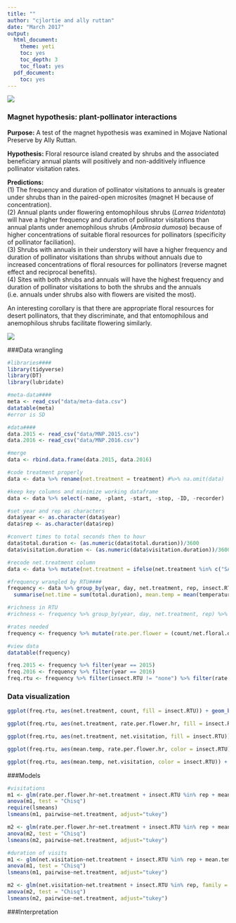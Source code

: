 ```yaml
---
title: ""
author: "cjlortie and ally ruttan"
date: "March 2017"
output:
  html_document:
    theme: yeti
    toc: yes
    toc_depth: 3
    toc_float: yes
  pdf_document:
    toc: yes
---
```


![](./MNP.jpg)

### Magnet hypothesis: plant-pollinator interactions
**Purpose:** A test of the magnet hypothesis was examined in Mojave National Preserve by Ally Ruttan.    

**Hypothesis:** Floral resource island created by shrubs and the associated beneficiary annual plants will positively and non-additively influence pollinator visitation rates. 

**Predictions:**  
(1) The frequency and duration of pollinator visitations to annuals is greater under shrubs than in the paired-open microsites (magnet H because of concentration).  
(2) Annual plants under flowering entomophilous shrubs (*Larrea tridentata*) will have a higher frequency and duration of pollinator visitations than annual plants under anemophilous shrubs (*Ambrosia dumosa*) because of higher concentrations of suitable floral resources for pollinators (specificity of pollinator faciliation).  
(3) Shrubs with annuals in their understory will have a higher frequency and duration of pollinator visitations than shrubs without annuals due to increased concentrations of floral resources for pollinators (reverse magnet effect and reciprocal benefits).  
(4) Sites with both shrubs and annuals will have the highest frequency and duration of pollinator visitations to both the shrubs and the annuals (i.e. annuals under shrubs also with flowers are visited the most).

An interesting corollary is that there are appropriate floral resources for desert pollinators, that they discriminate, and that entomophilous and anemophilous shrubs facilitate flowering similarly.

![](./map.jpg)

###Data wrangling
```r
#libraries####
library(tidyverse)
library(DT)
library(lubridate)

#meta-data####
meta <- read_csv("data/meta-data.csv")
datatable(meta)
#error is SD

#data####
data.2015 <- read_csv("data/MNP.2015.csv")
data.2016 <- read_csv("data/MNP.2016.csv")

#merge
data <- rbind.data.frame(data.2015, data.2016)

#code treatment properly
data <- data %>% rename(net.treatment = treatment) #%>% na.omit(data) 

#keep key columns and minimize working dataframe
data <- data %>% select(-name, -plant, -start, -stop, -ID, -recorder)

#set year and rep as characters
data$year <- as.character(data$year)
data$rep <- as.character(data$rep)

#convert times to total seconds then to hour
data$total.duration <- (as.numeric(data$total.duration))/3600
data$visitation.duration <- (as.numeric(data$visitation.duration))/3600

#recode net.treatment column
data <- data %>% mutate(net.treatment = ifelse(net.treatment %in% c("SA"), "Larrea flowers with annuals", ifelse(net.treatment %in% c("SX"), "Larrea flowers without annuals", ifelse(net.treatment %in% c("SAA"), "Annual flowers under Larrea",ifelse(net.treatment %in% c("OA"), "Annual flowers in open",ifelse(net.treatment %in% c("AMB"), "Annual flowers under Ambrosia","NA"))))))

#frequency wrangled by RTU####
frequency <- data %>% group_by(year, day, net.treatment, rep, insect.RTU) %>% 
  summarise(net.time = sum(total.duration), mean.temp = mean(temperature), net.visitation = sum(visitation.duration), mean.visitation.duration = mean(visitation.duration), net.floral.density = sum(floral.density), mean.floral.density = mean(floral.density), insect.richness = n_distinct(insect.RTU), count = n())

#richness in RTU
#richness <- frequency %>% group_by(year, day, net.treatment, rep) %>% summarise( insect.richness = mean(insect.richness))

#rates needed
frequency <- frequency %>% mutate(rate.per.flower = (count/net.floral.density)*100) %>% mutate(rate.per.flower.hr = rate.per.flower/net.time)

#view data
datatable(frequency)

freq.2015 <- frequency %>% filter(year == 2015)
freq.2016 <- frequency %>% filter(year == 2016)
freq.rtu <- frequency %>% filter(insect.RTU != "none") %>% filter(rate.per.flower.hr <40) %>% filter(net.visitation <2)
```

### Data visualization
```r
ggplot(freq.rtu, aes(net.treatment, count, fill = insect.RTU)) + geom_boxplot() + ylab("count") + scale_fill_brewer(palette = "Blues") + facet_wrap(~year) + coord_flip()

ggplot(freq.rtu, aes(net.treatment, rate.per.flower.hr, fill = insect.RTU)) + geom_boxplot() + ylab("rate per flower per hour") + scale_fill_brewer(palette = "Blues") + facet_wrap(~year) + coord_flip()

ggplot(freq.rtu, aes(net.treatment, net.visitation, fill = insect.RTU)) + geom_boxplot() + ylab("net duration of visits") + scale_fill_brewer(palette = "Blues") + facet_wrap(~year) + coord_flip()

ggplot(freq.rtu, aes(mean.temp, rate.per.flower.hr, color = insect.RTU)) + geom_point() + ylab("net duration of visits") + facet_wrap(~year)

ggplot(freq.rtu, aes(mean.temp, net.visitation, color = insect.RTU)) + geom_point() + ylab("net duration of visits") + facet_wrap(~year)


```

###Models
```r
#visitations
m1 <- glm(rate.per.flower.hr~net.treatment + insect.RTU %in% rep + mean.temp, family = "poisson", data = freq.2015)
anova(m1, test = "Chisq")
require(lsmeans)
lsmeans(m1, pairwise~net.treatment, adjust="tukey")

m2 <- glm(rate.per.flower.hr~net.treatment + insect.RTU %in% rep + mean.temp, family = "poisson", data = freq.2016)
anova(m2, test = "Chisq")
lsmeans(m2, pairwise~net.treatment, adjust="tukey")

#duration of visits
m1 <- glm(net.visitation~net.treatment + insect.RTU %in% rep + mean.temp, family = "poisson", data = freq.2015)
anova(m1, test = "Chisq")
lsmeans(m1, pairwise~net.treatment, adjust="tukey")

m2 <- glm(net.visitation~net.treatment + insect.RTU %in% rep, family = "poisson", data = freq.2016)
anova(m2, test = "Chisq")
lsmeans(m2, pairwise~net.treatment, adjust="tukey")

```

###Interpretation
